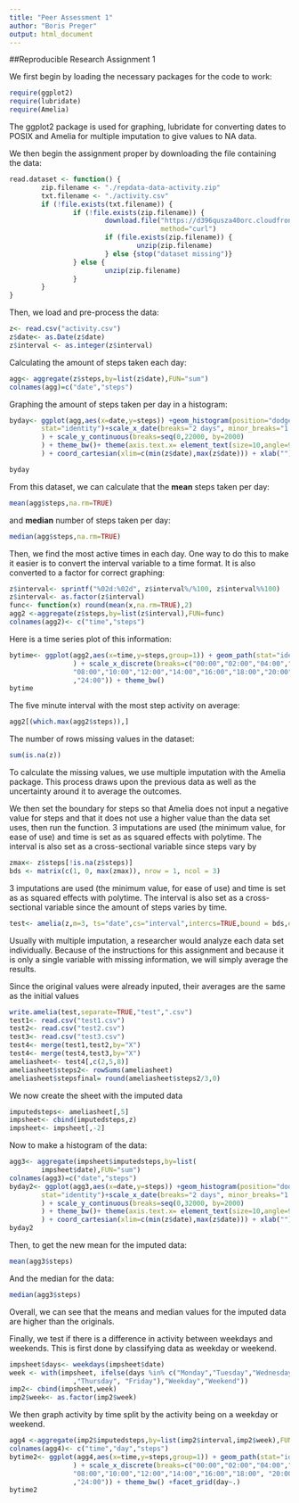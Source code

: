 ```yaml
---
title: "Peer Assessment 1"
author: "Boris Preger"
output: html_document
---
```

##Reproducible Research Assignment 1
                        
We first begin by loading the necessary packages for the code to work:

```r
require(ggplot2)
require(lubridate)
require(Amelia)
```

The ggplot2 package is used for graphing, lubridate for converting dates to
POSIX and Amelia for multiple imputation to give values to NA data.


We then begin the assignment proper by downloading the file containing the data:

```r
read.dataset <- function() {
        zip.filename <- "./repdata-data-activity.zip"
        txt.filename <- "./activity.csv"
        if (!file.exists(txt.filename)) {
                if (!file.exists(zip.filename)) {
                        download.file("https://d396qusza40orc.cloudfront.net/repdata%2Fdata%2Factivity.zip",
                                      method="curl")
                        if (file.exists(zip.filename)) {
                                unzip(zip.filename)     
                        } else {stop("dataset missing")}
                } else {
                        unzip(zip.filename)
                }
        }
}
```

Then, we load and pre-process the data:
```r
z<- read.csv("activity.csv")
z$date<- as.Date(z$date)
z$interval <- as.integer(z$interval)
```

Calculating the amount of steps taken each day:
```r
agg<- aggregate(z$steps,by=list(z$date),FUN="sum")
colnames(agg)=c("date","steps")
```

Graphing the amount of steps taken per day in a histogram:
```r
byday<- ggplot(agg,aes(x=date,y=steps)) +geom_histogram(position="dodge",
        stat="identity")+scale_x_date(breaks="2 days", minor_breaks="1 day"
        ) + scale_y_continuous(breaks=seq(0,22000, by=2000)
        ) + theme_bw()+ theme(axis.text.x= element_text(size=10,angle=90)
        ) + coord_cartesian(xlim=c(min(z$date),max(z$date))) + xlab("")
```
```r
byday
```

From this dataset, we can calculate that the **mean** steps taken per day:
```r
mean(agg$steps,na.rm=TRUE)
```
and **median** number of steps taken per day:
```r
median(agg$steps,na.rm=TRUE)
```

Then, we find the most active times in each day. One way to do this to make it
easier is to convert the interval variable to a time format. It is also 
converted to a factor for correct graphing:
```r
z$interval<- sprintf("%02d:%02d", z$interval%/%100, z$interval%%100)
z$interval<- as.factor(z$interval)
func<- function(x) round(mean(x,na.rm=TRUE),2)
agg2 <-aggregate(z$steps,by=list(z$interval),FUN=func)
colnames(agg2)<- c("time","steps")
```

Here is a time series plot of this information:
```r
bytime<- ggplot(agg2,aes(x=time,y=steps,group=1)) + geom_path(stat="identity"
                ) + scale_x_discrete(breaks=c("00:00","02:00","04:00","06:00",
                "08:00","10:00","12:00","14:00","16:00","18:00","20:00","22:00"
                ,"24:00")) + theme_bw()
bytime
```

The five minute interval with the most step activity on average:
```r
agg2[(which.max(agg2$steps)),]
```

The number of rows missing values in the dataset:
```r
sum(is.na(z))
```

To calculate the missing values, we use multiple imputation with the Amelia
package. This process draws upon the previous data as well as the uncertainty
around it to average the outcomes.

We then set the boundary for steps so that Amelia does not input a negative
value for steps and that it does not use a higher value than the data set uses, then run the function. 3 imputations are used (the minimum
value, for ease of use) and time is set as as squared effects  with polytime. The interval is also set as a cross-sectional variable since steps vary by
```r
zmax<- z$steps[!is.na(z$steps)]
bds <- matrix(c(1, 0, max(zmax)), nrow = 1, ncol = 3)
```

3 imputations are used (the minimum
value, for ease of use) and time is set as as squared effects  with polytime. The interval is also set as a cross-sectional variable since the amount of steps varies by time.
```r
test<- amelia(z,m=3, ts="date",cs="interval",intercs=TRUE,bound = bds,empri=0.01 * nrow(z),ncpus=2)
```

Usually with multiple imputation, a researcher would analyze each data set
individually. Because of the instructions for this assignment and because it is only a single variable with missing information, we will simply average the results.

Since the original values were already inputed, their averages are the same
as the initial values
```r
write.amelia(test,separate=TRUE,"test",".csv")
test1<- read.csv("test1.csv")
test2<- read.csv("test2.csv")
test3<- read.csv("test3.csv")
test4<- merge(test1,test2,by="X")
test4<- merge(test4,test3,by="X")
ameliasheet<- test4[,c(2,5,8)]
ameliasheet$steps2<- rowSums(ameliasheet)
ameliasheet$stepsfinal= round(ameliasheet$steps2/3,0)
```

We now create the sheet with the imputed data
```r
imputedsteps<- ameliasheet[,5]
impsheet<- cbind(imputedsteps,z)
impsheet<- impsheet[,-2]
```

Now to make a histogram of the data:
```r
agg3<- aggregate(impsheet$imputedsteps,by=list(
        impsheet$date),FUN="sum")
colnames(agg3)=c("date","steps")
byday2<- ggplot(agg3,aes(x=date,y=steps)) +geom_histogram(position="dodge",
        stat="identity")+scale_x_date(breaks="2 days", minor_breaks="1 day"
        ) + scale_y_continuous(breaks=seq(0,32000, by=2000)
        ) + theme_bw()+ theme(axis.text.x= element_text(size=10,angle=90)
        ) + coord_cartesian(xlim=c(min(z$date),max(z$date))) + xlab("")
byday2
```

Then, to get the new mean for the imputed data:
```r
mean(agg3$steps)
```

And the median for the data:
```r
median(agg3$steps)
```

Overall, we can see that the means and median values for the imputed data are higher than the originals.


Finally, we test if there is a difference in activity between weekdays and 
weekends. This is first done by classifying data as weekday or weekend.
```r
impsheet$days<- weekdays(impsheet$date)
week <- with(impsheet, ifelse(days %in% c("Monday","Tuesday","Wednesday"
                ,"Thursday", "Friday"),"Weekday","Weekend"))
imp2<- cbind(impsheet,week)
imp2$week<- as.factor(imp2$week)
```

We then graph activity by time split by the activity being on a weekday or
weekend.
```r
agg4 <-aggregate(imp2$imputedsteps,by=list(imp2$interval,imp2$week),FUN=func)
colnames(agg4)<- c("time","day","steps")
bytime2<- ggplot(agg4,aes(x=time,y=steps,group=1)) + geom_path(stat="identity"
                ) + scale_x_discrete(breaks=c("00:00","02:00","04:00","06:00",
                "08:00","10:00","12:00","14:00","16:00","18:00", "20:00","22:00"
                ,"24:00")) + theme_bw() +facet_grid(day~.)
bytime2
```
